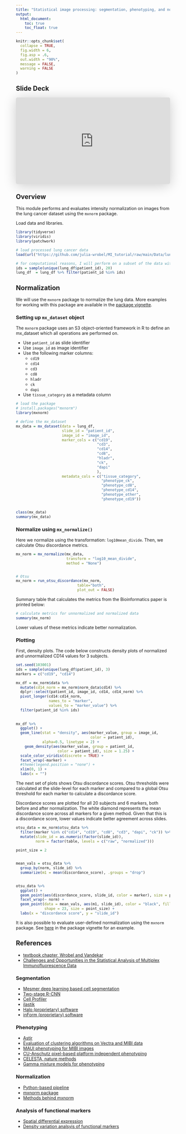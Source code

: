 ```yaml
---
title: "Statistical image processing: segmentation, phenotyping, and normalization"
output:
  html_document: 
    toc: true
    toc_float: true
---
```




```r
knitr::opts_chunk$set(
  collapse = TRUE,
  fig.width = 6,
  fig.asp = .6,
  out.width = "90%",
  message = FALSE,
  warning = FALSE
)

```




## Slide Deck

<iframe class="speakerdeck-iframe" frameborder="0" src="https://speakerdeck.com/player/ccecd0548b874505b4bdd80172769ffe" title="MI_normalization" allowfullscreen="true" style="border: 0px; background: padding-box padding-box rgba(0, 0, 0, 0.1); margin: 0px; padding: 0px; border-radius: 6px; box-shadow: rgba(0, 0, 0, 0.2) 0px 5px 40px; width: 100%; height: auto; aspect-ratio: 560 / 314;" data-ratio="1.78343949044586"></iframe>


## Overview

This module performs and evaluates intensity normalization on images from the lung cancer dataset using the `mxnorm` package.

Load data and libraries.

```r
library(tidyverse)
library(viridis)
library(patchwork)

# load processed lung cancer data
load(url("https://github.com/julia-wrobel/MI_tutorial/raw/main/Data/lung.RDA"))

# for computational reasons, I will perform on a subset of the data with 20 subjects
ids = sample(unique(lung_df$patient_id), 20)
lung_df  = lung_df %>% filter(patient_id %in% ids)
```



## Normalization

We will use the `mxnorm` package to normalize the lung data. More examples for working with this package are available in the [package vignette](https://cran.r-project.org/web/packages/mxnorm/vignettes/mxnorm-vignette.html).

### Setting up `mx_dataset` object

The `mxnorm` package uses an S3 object-oriented framework in R to define an mx_dataset which all operations are performed on.

* Use `patient_id` as slide identifier
* Use `image_id` as image identifier
* Use the following marker columns:
  * `cd19`
  * `cd14`
  * `cd3`
  * `cd8`
  * `hladr`
  * `ck`
  * `dapi`
* Use `tissue_category` as a metadata column


```r
# load the package
# install.packages("mxnorm")
library(mxnorm)

# define the mx_dataset
mx_data = mx_dataset(data = lung_df,
                     slide_id = "patient_id",
                     image_id = "image_id",
                     marker_cols = c("cd19",
                                     "cd3",
                                     "cd14",
                                     "cd8",
                                     "hladr",
                                     "ck",
                                     "dapi"
                                     ),
                     metadata_cols = c("tissue_category", 
                                       "phenotype_ck", 
                                       "phenotype_cd8", 
                                       "phenotype_cd14",
                                       "phenotype_other", 
                                       "phenotype_cd19"))


class(mx_data)
summary(mx_data)
```



### Normalize using `mx_normalize()`

Here we normalize using the transformation: `log10mean_divide`. Then, we calculate Otsu discordance metrics.


```r
mx_norm = mx_normalize(mx_data,
                       transform = "log10_mean_divide",
                       method = "None")


# Otsu
mx_norm = run_otsu_discordance(mx_norm,
                            table="both",
                            plot_out = FALSE)

```


Summary table that calculates the metrics from the Bioinformatics paper is printed below:

```r
# calculate metrics for unnormalized and normalized data
summary(mx_norm)
```

Lower values of these metrics indicate better normalization.

### Plotting

First, density plots. The code below constructs density plots of normalized and unnormalized CD14 values for 3 subjects.

```r
set.seed(103001)
ids = sample(unique(lung_df$patient_id), 3)
markers = c("cd19", "cd14")

mx_df = mx_norm$data %>%
  mutate(cd14_norm = mx_norm$norm_data$cd14) %>%
  dplyr::select(patient_id, image_id, cd14, cd14_norm) %>%
  pivot_longer(cd14:cd14_norm, 
               names_to = "marker", 
               values_to = "marker_value") %>%
  filter(patient_id %in% ids)
  
  
mx_df %>% 
  ggplot() +
  geom_line(stat = "density", aes(marker_value, group = image_id, 
                                  color = patient_id), 
            alpha=0.5, linetype = 2) +
    geom_density(aes(marker_value, group = patient_id,
                   color = patient_id), size = 1.25) +
  scale_color_viridis(discrete = TRUE) +
  facet_wrap(~marker) +
  #theme(legend.position = "none") +
  xlim(0, 1) +
  labs(x = "")


```


The next set of plots shows Otsu discordance scores. Otsu thresholds were calculated at
the slide-level for each marker and compared to a global Otsu threshold for each
marker to calculate a discordance score.

Discordance scores are plotted for all 20 subjects and 6 markers, both before and after normalization. The white diamond represents the mean discordance score across all
markers for a given method. Given that this is a discordance score, lower values indicate better agreement across slides.

```r

otsu_data = mx_norm$otsu_data %>%
  filter(marker %in% c("cd14", "cd19", "cd8", "cd3", "dapi", "ck")) %>%
  mutate(slide_id = as.numeric(factor(slide_id)),
         norm = factor(table, levels = c("raw", "normalized"))) 

point_size = 2
    

mean_vals = otsu_data %>% 
  group_by(norm, slide_id) %>% 
  summarize(m1 = mean(discordance_score), .groups = "drop")
        

otsu_data %>%
  ggplot() + 
  geom_point(aes(discordance_score, slide_id, color = marker), size = point_size) +
  facet_wrap(~ norm) +
  geom_point(data = mean_vals, aes(m1, slide_id), color = "black", fill = "white", 
             shape = 23, size = point_size) +
  labs(x = "discordance score", y = "slide_id")

```



It is also possible to evaluate user-defined normalization using the `mxnorm` package. See [here](https://cran.r-project.org/web/packages/mxnorm/vignettes/mxnorm-vignette.html#user-defined-normalization) in the package vignette for an example.


## References

* [textbook chapter, Wrobel and Vandekar](http://juliawrobel.com/Downloads/mIF_chapter.pdf)
* [Challenges and Opportunities in the Statistical Analysis of Multiplex Immunofluorescence Data](https://www.mdpi.com/2072-6694/13/12/3031)

### Segmentation

* [Mesmer deep learning based cell segmentation](https://pubmed.ncbi.nlm.nih.gov/34795433/)
* [Two-stage R-CNN](https://www.nature.com/articles/s41598-022-08355-1)
* [Cell Profiler](https://genomebiology.biomedcentral.com/articles/10.1186/gb-2006-7-10-r100)
* [ilastik](https://www.ilastik.org/)
* [Halo (proprietary) software](https://indicalab.com/halo/)
* [inForm (proprietary) software](https://www.akoyabio.com/phenoimager/software/inform-tissue-finder/)


### Phenotyping

* [Astir](https://www.sciencedirect.com/science/article/pii/S2405471221003355)
* [Evaluation of clustering algorithms on Vectra and MIBI data](https://bmcresnotes.biomedcentral.com/articles/10.1186/s13104-022-06097-x)
* [MAUI phenotyping for MIBI images](https://journals.plos.org/ploscompbiol/article?id=10.1371/journal.pcbi.1008887)
* [CU-Anschutz pixel-based platform independent phenotyping](https://www.biorxiv.org/content/10.1101/2022.10.20.510630v1.full.pdf)
* [CELESTA, nature methods](https://pubmed.ncbi.nlm.nih.gov/35654951/)
* [Gamma mixture models for phenotyping](https://arxiv.org/abs/2110.13074)

### Normalization


* [Python-based pipeline](https://www.nature.com/articles/s42003-022-03368-y)
* [mxnorm package](https://joss.theoj.org/papers/10.21105/joss.04180.pdf) 
* [Methods behind mxnorm](https://academic.oup.com/bioinformatics/article/38/6/1700/6496920)

### Analysis of functional markers

* [Spatial differential expression](https://www.nature.com/articles/s41592-022-01575-3)
* [Density variation analsyis of functional markers](https://academic.oup.com/bioinformaticsadvances/article/2/1/vbac039/6590640) 
